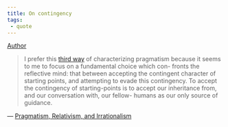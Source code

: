 ```yaml
---
title: On contingency
tags:
 - quote
---
```


[Author](/docs/phil/Richard Rorty.html)

> I prefer this [third way](/docs/phil/Pragmatism as lack of constraint.html) of characterizing pragmatism because it seems to me to focus on a fundamental choice which con- fronts the reflective mind: that between accepting the contingent character of starting points, and attempting to evade this contingency. To accept the contingency of starting-points is to accept our inheritance from, and our conversation with, our fellow- humans as our only source of guidance.

 — [Pragmatism, Relativism, and Irrationalism](/docs/phil/Pragmatism, Relativism, and Irrationalism.html)